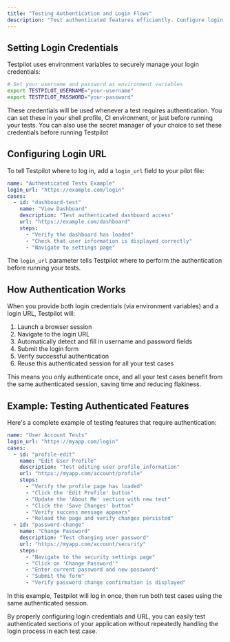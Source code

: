 ```yaml
---
title: "Testing Authentication and Login Flows"
description: "Test authenticated features efficiently. Configure login credentials, set up authentication URLs, and reuse sessions across test cases."
---
```


## Setting Login Credentials[​](#setting-login-credentials "Direct link to Setting Login Credentials")

Testpilot uses environment variables to securely manage your login credentials:

```bash
# Set your username and password as environment variables
export TESTPILOT_USERNAME="your-username"
export TESTPILOT_PASSWORD="your-password"
```

These credentials will be used whenever a test requires authentication. You can set these in your
shell profile, CI environment, or just before running your tests. You can also use the secret
manager of your choice to set these credentials before running Testpilot

## Configuring Login URL[​](#configuring-login-url "Direct link to Configuring Login URL")

To tell Testpilot where to log in, add a `login_url` field to your pilot file:

```yaml
name: "Authenticated Tests Example"
login_url: "https://example.com/login"
cases:
  - id: "dashboard-test"
    name: "View Dashboard"
    description: "Test authenticated dashboard access"
    url: "https://example.com/dashboard"
    steps:
      - "Verify the dashboard has loaded"
      - "Check that user information is displayed correctly"
      - "Navigate to settings page"
```

The `login_url` parameter tells Testpilot where to perform the authentication before running your
tests.

## How Authentication Works[​](#how-authentication-works "Direct link to How Authentication Works")

When you provide both login credentials (via environment variables) and a login URL, Testpilot will:

1. Launch a browser session
2. Navigate to the login URL
3. Automatically detect and fill in username and password fields
4. Submit the login form
5. Verify successful authentication
6. Reuse this authenticated session for all your test cases

This means you only authenticate once, and all your test cases benefit from the same authenticated
session, saving time and reducing flakiness.

## Example: Testing Authenticated Features[​](#example-testing-authenticated-features "Direct link to Example: Testing Authenticated Features")

Here's a complete example of testing features that require authentication:

```yaml
name: "User Account Tests"
login_url: "https://myapp.com/login"
cases:
  - id: "profile-edit"
    name: "Edit User Profile"
    description: "Test editing user profile information"
    url: "https://myapp.com/account/profile"
    steps:
      - "Verify the profile page has loaded"
      - "Click the 'Edit Profile' button"
      - "Update the 'About Me' section with new text"
      - "Click the 'Save Changes' button"
      - "Verify success message appears"
      - "Reload the page and verify changes persisted"
  - id: "password-change"
    name: "Change Password"
    description: "Test changing user password"
    url: "https://myapp.com/account/security"
    steps:
      - "Navigate to the security settings page"
      - "Click on 'Change Password'"
      - "Enter current password and new password"
      - "Submit the form"
      - "Verify password change confirmation is displayed"
```

In this example, Testpilot will log in once, then run both test cases using the same authenticated
session.

By properly configuring login credentials and URL, you can easily test authenticated sections of
your application without repeatedly handling the login process in each test case.
